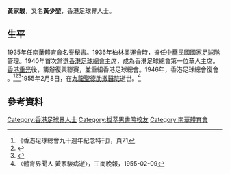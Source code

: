'''黃家駿'''，又名'''黃少堃'''，香港足球界人士。

== 生平 ==
1935年任[[南華體育會|南華體育會]]名譽秘書。1936年[[柏林奧運會|柏林奧運會]]時，擔任[[1936年夏季奧林匹克運動會中華民國代表團|中華民國國家足球隊]]管理。1940年首次當選[[香港足球總會|香港足球總會]]主席，成為香港足球總會第一位華人主席。[[香港重光|香港重光]]後，籌辦復興聯賽，並重組香港足球總會。1946年，香港足球總會復會 。<ref>《香港足球總會九十週年紀念特刊》，頁71</ref><ref>{{cite book|author=李峻嶸|title=足球王國：戰後初期的香港足球|url=http://books.google.com/books?id=ATWrCgAAQBAJ&pg=PA19|date=2015|publisher=三聯書店(香港)|isbn=978-962-04-3782-3|pages=頁19}}</ref><ref>{{cite book|author=楊志華|title=香港足球史話（1945-1969）|date=2009|publisher=明文出版社|isbn=9789628994892}}</ref>1955年2月8日，在[[九龍|九龍]][[聖德肋撒醫院|聖德肋撒醫院]]逝世。<ref>〈體育界聞人 黃家駿病逝〉，工商晚報，1955-02-09</ref>

==參考資料==
{{reflist}}
[[Category:香港足球界人士|Category:香港足球界人士]]
[[Category:拔萃男書院校友|Category:拔萃男書院校友]]
[[Category:南華體育會|Category:南華體育會]]